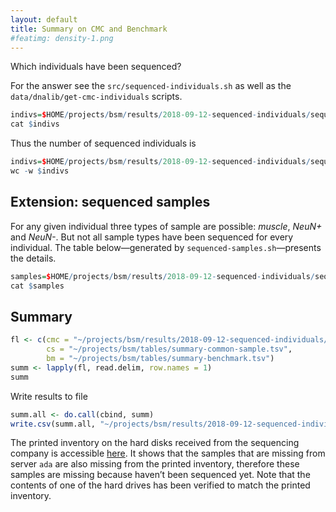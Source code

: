 ```yaml
---
layout: default
title: Summary on CMC and Benchmark
#featimg: density-1.png
---
```


Which individuals have been sequenced?

For the answer see the `src/sequenced-individuals.sh` as well as the `data/dnalib/get-cmc-individuals` scripts.

```r
indivs=$HOME/projects/bsm/results/2018-09-12-sequenced-individuals/sequenced-individuals
cat $indivs
```

Thus the number of sequenced individuals is

```r
indivs=$HOME/projects/bsm/results/2018-09-12-sequenced-individuals/sequenced-individuals
wc -w $indivs
```

## Extension: sequenced samples

For any given individual three types of sample are possible: *muscle*, *NeuN+* and *NeuN-*.  But not all sample types have been sequenced for every individual.  The table below---generated by `sequenced-samples.sh`---presents the details.

```r
samples=$HOME/projects/bsm/results/2018-09-12-sequenced-individuals/sequenced-samples
cat $samples
```

## Summary

```r
fl <- c(cmc = "~/projects/bsm/results/2018-09-12-sequenced-individuals/summary-cmc.tsv",
        cs = "~/projects/bsm/tables/summary-common-sample.tsv",
        bm = "~/projects/bsm/tables/summary-benchmark.tsv")
summ <- lapply(fl, read.delim, row.names = 1)
summ
```

Write results to file

```r
summ.all <- do.call(cbind, summ)
write.csv(summ.all, "~/projects/bsm/results/2018-09-12-sequenced-individuals/summary-all.csv")
```

The printed inventory on the hard disks received from the sequencing company is accessible [here](https://photos.app.goo.gl/ttjSFEHPcSV1Wrvt5).  It shows that the samples that are missing from server `ada` are also missing from the printed inventory, therefore these samples are missing because haven't been sequenced yet.  Note that the contents of one of the hard drives has been verified to match the printed inventory.
